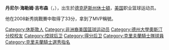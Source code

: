 {{Infobox NBA Player
| name =丹尼尔·吉布森<br />Daniel Gibson
| image = Daniel Gibson 2 (cropped).jpg
| position =后卫
| nickname = Boobie
| height_ft = 6
| height_in = 2
| weight_lb  = 200
| team = 
| number = 1
| nationality = {{USA}}
| nationality_2 =
| birth_date = {{birth date and age|1986|2|27}}
| birth_place = {{USA}}[[德克萨斯州|德克萨斯州]][[休士頓|休士頓]]
| death_date = 
| death_place = 
| highschool = 
| college = [[得克萨斯大学奥斯汀分校|得克萨斯大学奥斯汀分校]]
| draft_round = 2
| draft_pick  = 42
| draft_year = 2006
| draft_team = [[克利夫兰骑士队|克利夫兰骑士队]]
| career_start =2006年
| career_end =2013年
| former_teams = [[克利夫兰骑士队|克利夫兰骑士队]]（2006年至2013年）
| awards = 
| halloffame = 
| bbr = gibsoda01
}}
'''丹尼尔·海勒姆·吉布森'''（{{lang-en|'''Daniel Hiram Gibson'''}}，{{bd|1986年|2月27日}}），出生於[[德克萨斯州|德克萨斯州]][[休士頓|休士頓]]，[[美国|美国]]职业篮球运动员。

他在2008新秀挑戰賽中取得了33分，拿到了MVP稱號。

{{US-sport-bio-stub}}
{{2006 NBA Draft}}

{{Authority control}}
{{DEFAULTSORT:Gibson, Daniel}}
[[Category:休斯敦人|Category:休斯敦人]]
[[Category:非洲裔美国篮球运动员|Category:非洲裔美国篮球运动员]]
[[Category:德州大學奧斯汀分校校友|Category:德州大學奧斯汀分校校友]]
[[Category:控球后卫|Category:控球后卫]]
[[Category:得分后卫|Category:得分后卫]]
[[Category:克里夫蘭騎士隊球員|Category:克里夫蘭騎士隊球員]]
[[Category:克里夫蘭騎士選秀指名|Category:克里夫蘭騎士選秀指名]]